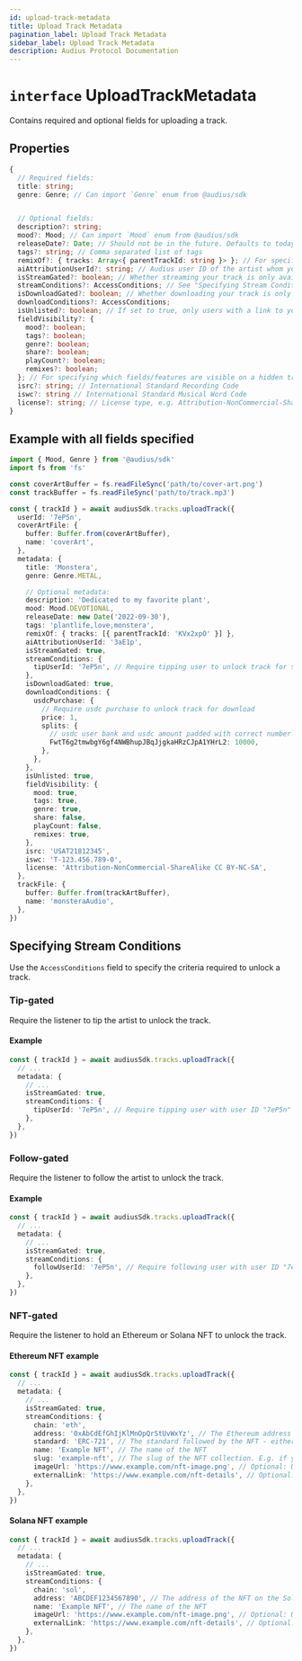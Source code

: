 ```yaml
---
id: upload-track-metadata
title: Upload Track Metadata
pagination_label: Upload Track Metadata
sidebar_label: Upload Track Metadata
description: Audius Protocol Documentation
---
```


# **`interface`** UploadTrackMetadata

Contains required and optional fields for uploading a track.

## Properties

```typescript
{
  // Required fields:
  title: string;
  genre: Genre; // Can import `Genre` enum from @audius/sdk


  // Optional fields:
  description?: string;
  mood?: Mood; // Can import `Mood` enum from @audius/sdk
  releaseDate?: Date; // Should not be in the future. Defaults to today's date.
  tags?: string; // Comma separated list of tags
  remixOf?: { tracks: Array<{ parentTrackId: string }> }; // For specifying the track(s) that your track is a remix of
  aiAttributionUserId?: string; // Audius user ID of the artist whom your AI-generated track was trained on. Note: Only artists who have opted into AI attribution can be used.
  isStreamGated?: boolean; // Whether streaming your track is only available to users who meet certain criteria, which must be specified by `streamConditions`.
  streamConditions?: AccessConditions; // See "Specifying Stream Conditions" section below
  isDownloadGated?: boolean; // Whether downloading your track is only available to users who meet certain criteria, which must be specified by `downloadConditions`. Note that stream gated tracks are automatically download gated, whereas the reverse is not true.
  downloadConditions?: AccessConditions;
  isUnlisted?: boolean; // If set to true, only users with a link to your track will be able to listen, and your track will not show up in your profile or in any feed. Defaults to false.
  fieldVisibility?: {
    mood?: boolean;
    tags?: boolean;
    genre?: boolean;
    share?: boolean;
    playCount?: boolean;
    remixes?: boolean;
  }; // For specifying which fields/features are visible on a hidden track. Only applicable if `isUnlisted` is set to true. All default to true.
  isrc?: string; // International Standard Recording Code
  iswc?: string // International Standard Musical Word Code
  license?: string; // License type, e.g. Attribution-NonCommercial-ShareAlike CC BY-NC-SA
}
```

## Example with all fields specified

```typescript
import { Mood, Genre } from '@audius/sdk'
import fs from 'fs'

const coverArtBuffer = fs.readFileSync('path/to/cover-art.png')
const trackBuffer = fs.readFileSync('path/to/track.mp3')

const { trackId } = await audiusSdk.tracks.uploadTrack({
  userId: '7eP5n',
  coverArtFile: {
    buffer: Buffer.from(coverArtBuffer),
    name: 'coverArt',
  },
  metadata: {
    title: 'Monstera',
    genre: Genre.METAL,

    // Optional metadata:
    description: 'Dedicated to my favorite plant',
    mood: Mood.DEVOTIONAL,
    releaseDate: new Date('2022-09-30'),
    tags: 'plantlife,love,monstera',
    remixOf: { tracks: [{ parentTrackId: 'KVx2xpO' }] },
    aiAttributionUserId: '3aE1p',
    isStreamGated: true,
    streamConditions: {
      tipUserId: '7eP5n', // Require tipping user to unlock track for streaming
    },
    isDownloadGated: true,
    downloadConditions: {
      usdcPurchase: {
        // Require usdc purchase to unlock track for download
        price: 1,
        splits: {
          // usdc user bank and usdc amount padded with correct number of decimals
          FwtT6g2tmwbgY6gf4NWBhupJBqJjgkaHRzCJpA1YHrL2: 10000,
        },
      },
    },
    isUnlisted: true,
    fieldVisibility: {
      mood: true,
      tags: true,
      genre: true,
      share: false,
      playCount: false,
      remixes: true,
    },
    isrc: 'USAT21812345',
    iswc: 'T-123.456.789-0',
    license: 'Attribution-NonCommercial-ShareAlike CC BY-NC-SA',
  },
  trackFile: {
    buffer: Buffer.from(trackArtBuffer),
    name: 'monsteraAudio',
  },
})
```

## Specifying Stream Conditions

Use the `AccessConditions` field to specify the criteria required to unlock a track.

### Tip-gated

Require the listener to tip the artist to unlock the track.

#### Example

```typescript
const { trackId } = await audiusSdk.tracks.uploadTrack({
  // ...
  metadata: {
    // ...
    isStreamGated: true,
    streamConditions: {
      tipUserId: '7eP5n', // Require tipping user with user ID "7eP5n" to unlock track
    },
  },
})
```

### Follow-gated

Require the listener to follow the artist to unlock the track.

#### Example

```typescript
const { trackId } = await audiusSdk.tracks.uploadTrack({
  // ...
  metadata: {
    // ...
    isStreamGated: true,
    streamConditions: {
      followUserId: '7eP5n', // Require following user with user ID "7eP5n" to unlock track
    },
  },
})
```

### NFT-gated

Require the listener to hold an Ethereum or Solana NFT to unlock the track.

#### Ethereum NFT example

```typescript
const { trackId } = await audiusSdk.tracks.uploadTrack({
  // ...
  metadata: {
    // ...
    isStreamGated: true,
    streamConditions: {
      chain: 'eth',
      address: '0xAbCdEfGhIjKlMnOpQrStUvWxYz', // The Ethereum address of the NFT contract
      standard: 'ERC-721', // The standard followed by the NFT - either "ERC-721" or "ERC-1155"
      name: 'Example NFT', // The name of the NFT
      slug: 'example-nft', // The slug of the NFT collection. E.g. if your collection is located at https://opensea.io/collection/example-nft, the slug is "example-nft".
      imageUrl: 'https://www.example.com/nft-image.png', // Optional: URL to the image representing the NFT
      externalLink: 'https://www.example.com/nft-details', // Optional: URL to an external resource providing more details about the NFT
    },
  },
})
```

#### Solana NFT example

```typescript
const { trackId } = await audiusSdk.tracks.uploadTrack({
  // ...
  metadata: {
    // ...
    isStreamGated: true,
    streamConditions: {
      chain: 'sol',
      address: 'ABCDEF1234567890', // The address of the NFT on the Solana blockchain
      name: 'Example NFT', // The name of the NFT
      imageUrl: 'https://www.example.com/nft-image.png', // Optional: URL to the image representing the NFT
      externalLink: 'https://www.example.com/nft-details', // Optional: URL to an external resource providing more details about the NFT
    },
  },
})
```

